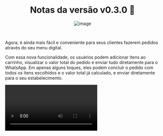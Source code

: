 
<div align="center">

# Notas da versão v0.3.0 🎉

![image](https://github.com/user-attachments/assets/b9b45c87-116b-42a3-9dca-08ab05ac8fe7)

</div>

<br />

Agora, é ainda mais fácil e conveniente para seus clientes fazerem pedidos através do seu menu digital.

Com essa nova funcionalidade, os usuários podem adicionar itens ao carrinho, visualizar o valor total do pedido e enviar tudo diretamente para o WhatsApp. Em apenas alguns toques, eles podem concluir o pedido com todos os itens escolhidos e o valor total já calculado, e enviar diretamente para o seu estabelecimento.

<Video src="https://github.com/user-attachments/assets/e9a4baf1-6c5d-49b4-844b-5509d370d873" />

<br />

Não deixe de configurar seu número de telefone no painel de controle e comece a receber pedidos diretamente no WhatsApp.

<Frame>![image](https://github.com/user-attachments/assets/885c2f04-2ecf-4fb7-b567-f0cf9cd41a85)</Frame>

## O que há de novo?

-   **Carrinho de Compras**: Adicione itens ao carrinho de forma fácil e rápida.
-   **Cálculo Automático do Total**: Visualize o valor total do pedido à medida que os itens são adicionados.
-   **Envio Direto para o WhatsApp**: Finalize o pedido e envie diretamente para o WhatsApp, facilitando a comunicação e o atendimento.

<br />
<br />

<Link href="https://github.com/4lysson-a/visualizaai/compare/v0.2.0...v0.3.0">
    **Acompanhe nosso desenvolvimento completo por aqui**
</Link>
